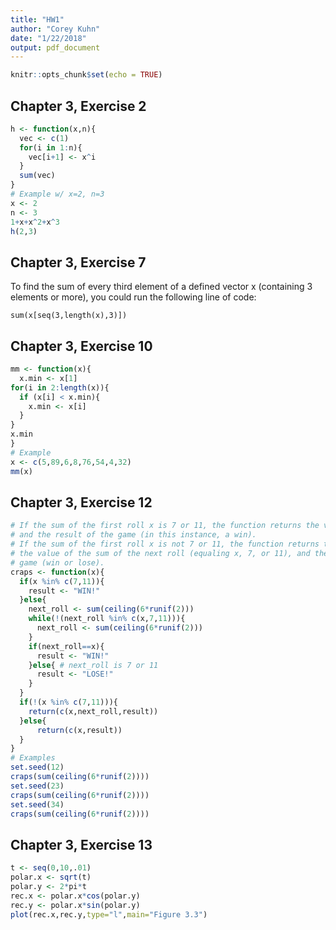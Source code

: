 ```yaml
---
title: "HW1"
author: "Corey Kuhn"
date: "1/22/2018"
output: pdf_document
---
```


```r
knitr::opts_chunk$set(echo = TRUE)
```

## Chapter 3, Exercise 2

```r
h <- function(x,n){
  vec <- c(1)
  for(i in 1:n){
    vec[i+1] <- x^i
  }
  sum(vec)
}
# Example w/ x=2, n=3
x <- 2
n <- 3
1+x+x^2+x^3
h(2,3)
```

## Chapter 3, Exercise 7

To find the sum of every third element of a defined vector x (containing 3 elements or more), you could run the following line of code:

`sum(x[seq(3,length(x),3)])`

## Chapter 3, Exercise 10

```r
mm <- function(x){
  x.min <- x[1]
for(i in 2:length(x)){
  if (x[i] < x.min){
    x.min <- x[i]
  }
}
x.min
}
# Example
x <- c(5,89,6,8,76,54,4,32)
mm(x)
```

## Chapter 3, Exercise 12

```r
# If the sum of the first roll x is 7 or 11, the function returns the value of x 
# and the result of the game (in this instance, a win).
# If the sum of the first roll x is not 7 or 11, the function returns the value of x, 
# the value of the sum of the next roll (equaling x, 7, or 11), and the result of the 
# game (win or lose).
craps <- function(x){
  if(x %in% c(7,11)){
    result <- "WIN!"
  }else{
    next_roll <- sum(ceiling(6*runif(2)))
    while(!(next_roll %in% c(x,7,11))){
      next_roll <- sum(ceiling(6*runif(2)))
    }
    if(next_roll==x){
      result <- "WIN!"
    }else{ # next_roll is 7 or 11
      result <- "LOSE!"
    }
  }
  if(!(x %in% c(7,11))){
    return(c(x,next_roll,result))
  }else{
      return(c(x,result))
  }
}
# Examples
set.seed(12)
craps(sum(ceiling(6*runif(2))))
set.seed(23)
craps(sum(ceiling(6*runif(2))))
set.seed(34)
craps(sum(ceiling(6*runif(2))))
```

## Chapter 3, Exercise 13

```r
t <- seq(0,10,.01)
polar.x <- sqrt(t)
polar.y <- 2*pi*t
rec.x <- polar.x*cos(polar.y)
rec.y <- polar.x*sin(polar.y)
plot(rec.x,rec.y,type="l",main="Figure 3.3")
```
